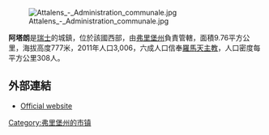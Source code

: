 [[Image:Attalens_-_Administration_communale.jpg|right]]

'''阿塔朗'''是[[瑞士|瑞士]]的城鎮，位於該國西部，由[[弗里堡州|弗里堡州]]負責管轄，面積9.76平方公里，海拔高度777米，2011年人口3,006，六成人口信奉[[羅馬天主教|羅馬天主教]]，人口密度每平方公里308人。

==外部連結==
* [http://www.attalens.ch Official website] {{Wayback|url=http://www.attalens.ch/ |date=20031125194759 }} {{fr icon}}

{{Switzerland-geo-stub}}
[[Category:弗里堡州的市镇|Category:弗里堡州的市镇]]
